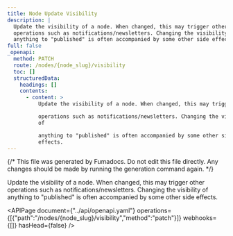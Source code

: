 ```yaml
---
title: Node Update Visibility
description: |
  Update the visibility of a node. When changed, this may trigger other
  operations such as notifications/newsletters. Changing the visibility of
  anything to "published" is often accompanied by some other side effects.
full: false
_openapi:
  method: PATCH
  route: /nodes/{node_slug}/visibility
  toc: []
  structuredData:
    headings: []
    contents:
      - content: >
          Update the visibility of a node. When changed, this may trigger other

          operations such as notifications/newsletters. Changing the visibility
          of

          anything to "published" is often accompanied by some other side
          effects.
---
```


{/* This file was generated by Fumadocs. Do not edit this file directly. Any changes should be made by running the generation command again. */}

Update the visibility of a node. When changed, this may trigger other
operations such as notifications/newsletters. Changing the visibility of
anything to "published" is often accompanied by some other side effects.


<APIPage document={"../api/openapi.yaml"} operations={[{"path":"/nodes/{node_slug}/visibility","method":"patch"}]} webhooks={[]} hasHead={false} />